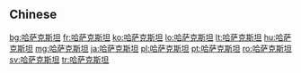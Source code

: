 {{also|哈薩克斯坦}}
==Chinese==
{{zh-see|哈薩克斯坦}}

[[bg:哈萨克斯坦]]
[[fr:哈萨克斯坦]]
[[ko:哈萨克斯坦]]
[[lo:哈萨克斯坦]]
[[lt:哈萨克斯坦]]
[[hu:哈萨克斯坦]]
[[mg:哈萨克斯坦]]
[[ja:哈萨克斯坦]]
[[pl:哈萨克斯坦]]
[[pt:哈萨克斯坦]]
[[ro:哈萨克斯坦]]
[[sv:哈萨克斯坦]]
[[tr:哈萨克斯坦]]